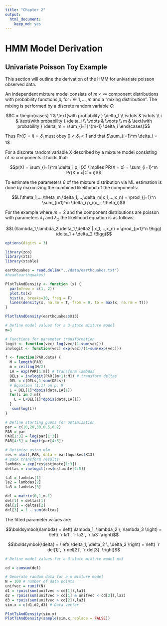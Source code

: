 ```yaml
---
title: "Chapter 2"
output: 
  html_document: 
    keep_md: yes
---
```


# HMM Model Derivation

## Univariate Poisson Toy Example

This section will outline the derivation of the HMM for univariate poisson observed data. 

An independent mixture model consists of $m < \infty$ component distributions with probability functions $p_i$ for $i \in {1, ... , m}$ and a “mixing distribution”. The mixing is performed by a discrete random variable $C$:

$$C =
  \begin{cases}
   1        & \text{with probability } \delta_1 \\
   \vdots   & \vdots \\
   i        & \text{with probability } \delta_i \\
   \vdots   & \vdots \\
   m        & \text{with probability } \delta_m = \sum_{i=1}^{m-1} \delta_i
  \end{cases}$$

Thus $Pr(C=i)=\delta_i$ must obey $0 < \delta_i < 1$ and that  $\sum_{i=1}^m \delta_i = 1$

For a discrete random variable X described by a mixture model consisting of $m$ components it holds that:

$$p(X) = \sum_{i=1}^m \delta_i p_i(X) \implies PR(X = x) = \sum_{i=1}^m Pr(X = x|C = i)$$

To estimate the parameters $\theta$ of the mixture distribution via ML estimation is done by maximizing the combined likelihood of the components:

$$L(\theta_1,...,\theta_m,\delta_1,...,\delta_m|x_1,...,x_n) = \prod_{j=1}^n \sum_{i=1}^m \delta_i p_i(x_j, \theta_i)$$

For the example where $m = 2$ and the component distributions are poisson with parameters $\lambda_1$ and $\lambda_2$ the likelihood equation is as follows:

$$L(\lambda_1,\lambda_2,\delta_1,\delta2 | x_1,...,x_n) = \prod_{j=1}^n \Bigg( \delta_1 + \delta_2 \Bigg)$$

```r
options(digits = 3)

library(zoo)
library(xts)
library(xtable)

earthquakes = read.delim("../data/earthquakes.txt")
#head(earthquakes)

PlotTsAndDensity <- function (x) {
  par(mfrow = c(1, 2))
  plot.ts(x)
  hist(x, breaks=30, freq = F)
  lines(density(x, na.rm = T, from = 0, to = max(x, na.rm = T)))
}

PlotTsAndDensity(earthquakes$X13)

# Define model values for a 3-state mixture model 
m=3

# Functions for parameter transformation
logit <- function(vec) log(vec/(1-sum(vec)))
invlogit <- function(vec) exp(vec)/(1+sum(exp(vec)))

f <- function(PAR,data) {
  M = length(PAR)
  m = ceiling(M/2)
  LA = exp(PAR[1:m]) # transform lambdas
  DELs = invlogit(PAR[(m+1):M]) # transform deltas
  DEL = c(DELs,1-sum(DELs))
  # Equation (1.1) on p. 9
  L = DEL[1]*dpois(data,LA[1])
  for(i in 2:m){
    L = L+DEL[i]*dpois(data,LA[i])
  }
  -sum(log(L))
}

# Define starting guess for optimization
par = c(10,20,30,0.5,0.2)
PAR = par
PAR[1:3] = log(par[1:3])
PAR[4:5] = logit(par[4:5])

# Optimize using nlm
res = nlm(f,PAR, data = earthquakes$X13)
# Back transform results
lambdas = exp(res$estimate[1:3])
deltas = invlogit(res$estimate[4:5])

la1 = lambdas[1]
la2 = lambdas[2]
la3 = lambdas[3]

del = matrix(0,1,m-1)
del[1] = deltas[1]
del[2] = deltas[2]
del[3] = 1 - sum(deltas)

```

The fitted parameter values are:

$$\boldsymbol{\lambda} = \left( \lambda_1, \lambda_2 \, \lambda_3 \right) = \left( `r la1`, `r la2`, `r la3` \right)$$

$$\boldsymbol{\delta} = \left( \delta_1, \delta_2 \, \delta_3 \right) = \left( `r del[1]`, `r del[2]`, `r del[3]` \right)$$

```r
# Define model values for a 3-state mixture model m=3

cd = cumsum(del)

# Generate random data for a m mixture model
N = 100 # number of data points
unifvec = runif(N)
d1 = rpois(sum(unifvec < cd[1]),la1)
d2 = rpois(sum(unifvec > cd[1] & unifvec < cd[2]),la2)
d3 = rpois(sum(unifvec > cd[2]),la3)
sim.x = c(d1,d2,d3) # Data vector

PlotTsAndDensity(sim.x)
PlotTsAndDensity(sample(sim.x,replace = FALSE))
```


